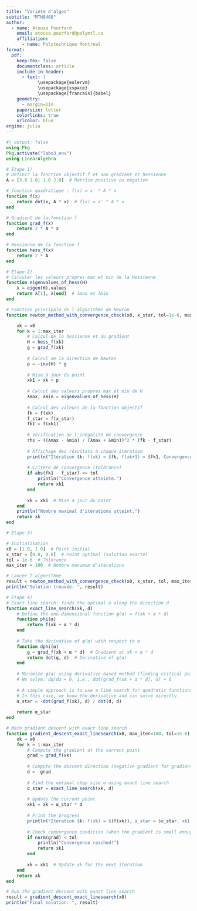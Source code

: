 ```yaml
---
title: "Variété d'algos"
subtitle: "MTH8408"
author:
  - name: Atousa Pourfard
    email: atousa.pourfard@polymtl.ca
    affiliation:
      - name: Polytechnique Montréal
format:
  pdf:
    keep-tex: false
    documentclass: article
    include-in-header:
      - text: |
            \usepackage{eulervm}
            \usepackage{xspace}
            \usepackage[francais]{babel}
    geometry:
      - margin=1in
    papersize: letter
    colorlinks: true
    urlcolor: blue
engine: julia
---
```


```julia
#| output: false
using Pkg
Pkg.activate("labo3_env")
using LinearAlgebra

```

```julia
# Étape 1)
# Définir la fonction objectif f et son gradient et hessienne
A = [3.0 1.0; 1.0 2.0]  # Matrice positive ou négative

# fonction quadratique : f(x) = x' * A * x
function f(x)
    return dot(x, A * x)  # f(x) = x' * A * x
end

# Gradient de la fonction f
function grad_f(x)
    return 2 * A * x
end

# Hessienne de la fonction f
function hess_f(x)
    return 2 * A
end

```

```julia
# Étape 2)
# Calculer les valeurs propres max et min de la Hessienne
function eigenvalues_of_hess(H)
    λ = eigen(H).values
    return λ[1], λ[end]  # λmax et λmin
end

# Fonction principale de l'algorithme de Newton
function newton_method_with_convergence_check(x0, x_star, tol=1e-6, max_iter=100)

    xk = x0
    for k = 1:max_iter
        # Calcul de la hessienne et du gradient
        H = hess_f(xk)
        g = grad_f(xk)
        
        # Calcul de la direction de Newton
        p = -inv(H) * g
        
        # Mise à jour du point
        xk1 = xk + p
        
        # Calcul des valeurs propres max et min de H
        λmax, λmin = eigenvalues_of_hess(H)
        
        # Calcul des valeurs de la fonction objectif
        fk = f(xk)
        f_star = f(x_star)
        fk1 = f(xk1)
        
        # Vérification de l'inégalité de convergence
        rhs = ((λmax - λmin) / (λmax + λmin))^2 * (fk - f_star)
        
        # Affichage des résultats à chaque itération
        println("Itération $k: f(xk) = $fk, f(xk+1) = $fk1, Convergence vérifiée: $(fk1 - f_star <= rhs)")
        
        # Critère de convergence (tolérance)
        if abs(fk1 - f_star) <= tol
            println("Convergence atteinte.")
            return xk1
        end
        
        xk = xk1  # Mise à jour du point
    end
    println("Nombre maximal d'itérations atteint.")
    return xk
end

```

```julia
# Étape 3)

# Initialisation
x0 = [1.0, 1.0]  # Point initial
x_star = [0.0, 0.0]  # Point optimal (solution exacte)
tol = 1e-6  # Tolérance
max_iter = 100  # Nombre maximum d'itérations

# Lancer l'algorithme
result = newton_method_with_convergence_check(x0, x_star, tol, max_iter)
println("Solution trouvée: ", result)

```

```julia
# Étape 4)
# Exact line search: finds the optimal α along the direction d
function exact_line_search(xk, d)
    # Define the one-dimensional function φ(α) = f(xk + α * d)
    function phi(α)
        return f(xk + α * d)
    end
    
    # Take the derivative of φ(α) with respect to α
    function dphi(α)
        g = grad_f(xk + α * d)  # Gradient at xk + α * d
        return dot(g, d)  # Derivative of φ(α)
    end
    
    # Minimize φ(α) using derivative-based method (finding critical point)
    # We solve: dφ/dα = 0, i.e., dot(grad_f(xk + α * d), d) = 0
    
    # A simple approach is to use a line search for quadratic functions
    # In this case, we know the derivative and can solve directly.
    α_star = -dot(grad_f(xk), d) / dot(d, d)
    
    return α_star
end

# Main gradient descent with exact line search
function gradient_descent_exact_linesearch(x0, max_iter=100, tol=1e-6)
    xk = x0
    for k = 1:max_iter
        # Compute the gradient at the current point
        grad = grad_f(xk)
        
        # Compute the descent direction (negative gradient for gradient descent)
        d = -grad
        
        # Find the optimal step size α using exact line search
        α_star = exact_line_search(xk, d)
        
        # Update the current point
        xk1 = xk + α_star * d
        
        # Print the progress
        println("Iteration $k: f(xk) = $(f(xk)), α_star = $α_star, xk1 = $xk1")
        
        # Check convergence condition (when the gradient is small enough)
        if norm(grad) < tol
            println("Convergence reached!")
            return xk1
        end
        
        xk = xk1  # Update xk for the next iteration
    end
    return xk
end

# Run the gradient descent with exact line search
result = gradient_descent_exact_linesearch(x0)
println("Final solution: ", result)
```
